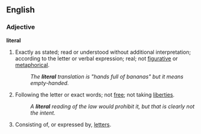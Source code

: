 ==English==
===Adjective===
'''literal'''
#Exactly as stated; read or understood without additional interpretation; according to the letter or verbal expression; real; not [[figurative]] or [[metaphorical]].
#:''The '''literal''' translation is "hands full of bananas" but it means empty-handed.''
#Following the letter or exact words; not [[free]]; not taking [[liberties]].
#:''A '''literal''' reading of the law would prohibit it, but that is clearly not the intent.''
#Consisting of, or expressed by, [[letter]]s.
{{webster}}